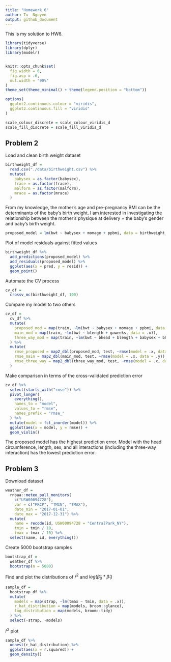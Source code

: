 ```yaml
---
title: "Homework 6"
author: Tu  Nguyen
output: github_document
---
```


This is my solution to HW6.

```r
library(tidyverse)
library(dplyr)
library(modelr)


knitr::opts_chunk$set(
  fig.width = 6,
  fig.asp = .6,
  out.width = "90%"
)
theme_set(theme_minimal() + theme(legend.position = "bottom"))

options(
  ggplot2.continuous.colour = "viridis",
  ggplot2.continuous.fill = "viridis"
)

scale_colour_discrete = scale_colour_viridis_d
scale_fill_discrete = scale_fill_viridis_d
```

## Problem 2

Load and clean birth weight dataset
```r
birthweight_df = 
  read.csv("./data/birthweight.csv") %>% 
  mutate(
    babysex = as.factor(babysex),
    frace = as.factor(frace),
    malform = as.factor(malform),
    mrace = as.factor(mrace)
  )
```

From my knowledge, the mother's age and pre-pregnancy BMI can be the determinants of the baby's birth weight. 
I am interested in investigating the relationship between the mother's physique at delivery + the baby's gender and baby's birth weight. 


```r
proposed_model = lm(bwt ~ babysex + momage + ppbmi, data = birthweight_df)

```


Plot of model residuals against fitted values

```r
birthweight_df %>% 
  add_predictions(proposed_model) %>% 
  add_residuals(proposed_model) %>% 
  ggplot(aes(x = pred, y = resid)) + 
  geom_point()
```


Automate the CV process

```r
cv_df = 
  crossv_mc(birthweight_df, 100)
```

Compare my model to two others 

```r
cv_df = 
  cv_df %>% 
  mutate(
    proposed_mod = map(train, ~lm(bwt ~ babysex + momage + ppbmi, data = .x)),
    main_mod = map(train, ~lm(bwt ~ blength + gaweeks, data = .x)),
    three_way_mod = map(train, ~lm(bwt ~ bhead + blength + babysex + bhead*blength + blength*babysex + bhead*babysex + bhead*blength*babysex, data = .x))
  ) %>% 
  mutate(
    rmse_proposed = map2_dbl(proposed_mod, test, ~rmse(model = .x, data = .y)),
    rmse_main = map2_dbl(main_mod, test, ~rmse(model = .x, data = .y)),
    rmse_three_way = map2_dbl(three_way_mod, test, ~rmse(model = .x, data = .y))
  )
```

Make comparison in terms of the cross-validated prediction error

```r
cv_df %>% 
  select(starts_with("rmse")) %>% 
  pivot_longer(
    everything(),
    names_to = "model",
    values_to = "rmse",
    names_prefix = "rmse_"
  ) %>% 
  mutate(model = fct_inorder(model)) %>% 
  ggplot(aes(x = model, y = rmse)) + 
  geom_violin()
```

The proposed model has the highest prediction error. Model with the head circumference, length, sex, and all interactions (including the three-way interaction) has the lowest prediction error. 


## Problem 3

Download dataset

```r
weather_df = 
  rnoaa::meteo_pull_monitors(
    c("USW00094728"),
    var = c("PRCP", "TMIN", "TMAX"), 
    date_min = "2017-01-01",
    date_max = "2017-12-31") %>%
  mutate(
    name = recode(id, USW00094728 = "CentralPark_NY"),
    tmin = tmin / 10,
    tmax = tmax / 10) %>%
  select(name, id, everything())
```

Create 5000 bootstrap samples

```r
bootstrap_df = 
  weather_df %>% 
  bootstrap(n = 5000)
```

Find and plot the distributions of $\hat{r}^2$ and $log(\hat\beta_0 * \hat\beta_1)$


```r
sample_df = 
  bootstrap_df %>% 
  mutate(
    models = map(strap, ~lm(tmax ~ tmin, data = .x)),
    r_hat_distribution = map(models, broom::glance),
    log_distribution = map(models, broom::tidy)
  ) %>% 
  select(-strap, -models)
```

$\hat{r}^2$ plot
```r
sample_df %>% 
  unnest(r_hat_distribution) %>% 
  ggplot(aes(x = r.squared)) + 
  geom_density()
```







